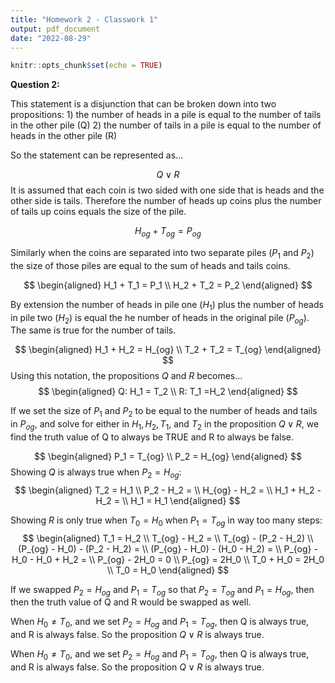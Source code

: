 ```yaml
---
title: "Homework 2 - Classwork 1"
output: pdf_document
date: "2022-08-29"
---
```


```r
knitr::opts_chunk$set(echo = TRUE)
```

**Question 2:**

This statement is a disjunction that can be broken down into two propositions:
  1) the number of heads in a pile is equal to the number of tails in the other 
     pile (Q)
  2) the number of tails in a pile is equal to the number of heads in the other 
     pile (R)

So the statement can be represented as...

$$
Q \vee R
$$
It is assumed that each coin is two sided with one side that is heads and the 
other side is tails. Therefore the number of heads up coins plus the number of 
tails up coins equals the size of the pile. 

$$
H_{og} + T_{og} = P_{og}
$$

Similarly when the coins are separated into two separate piles ($P_1$ and $P_2$) 
the size of those piles are equal to the sum of heads and tails coins. 

$$ 
\begin{aligned}
 H_1 + T_1 = P_1  \\
 H_2 + T_2 = P_2
\end{aligned}
$$

By extension the number of heads in pile one ($H_1$) plus the number of heads in
pile two ($H_2$) is equal the he number of heads in the original pile 
($P_{og}$). The same is true for the number of tails.

$$ 
\begin{aligned}
 H_1 + H_2 = H_{og}  \\
 T_2 + T_2 = T_{og}
\end{aligned}
$$
Using this notation, the propositions $Q$ and $R$ becomes...
$$
\begin{aligned}
 Q: H_1 = T_2 \\
 R: T_1 =H_2
\end{aligned}
$$

If we set the size of $P_1$ and $P_2$ to be equal to the number of heads and 
tails in $P_{og}$, and solve for either in $H_1, H_2, T_1,$ and $T_2$ in the 
proposition $Q \vee R$, we find the truth value of Q to always be TRUE and R to
always be false. 

$$
\begin{aligned}
 P_1 = T_{og} \\
 P_2 = H_{og}
\end{aligned}
$$
Showing $Q$ is always true when $P_2 = H_{og}$:
$$
\begin{aligned}
 T_2 = H_1 \\ 
 P_2 - H_2 = \\
 H_{og} - H_2 = \\
 H_1 + H_2 - H_2 = \\
 H_1 = H_1
\end{aligned}
$$

Showing $R$ is only true when $T_0 = H_0$ when $P_1 = T_{og}$ in way too many 
steps: 
$$
\begin{aligned}
 T_1 = H_2 \\ 
 T_{og} - H_2 = \\
 T_{og} - (P_2 - H_2) \\
 (P_{og} - H_0) - (P_2 - H_2) = \\
 (P_{og} - H_0) - (H_0 - H_2) = \\
 P_{og} - H_0 - H_0 + H_2 = \\
 P_{og} - 2H_0 = 0 \\
 P_{og} = 2H_0 \\
 T_0 + H_0 = 2H_0 \\
 T_0 = H_0
\end{aligned}
$$

If we swapped $P_2 = H_{og}$ and $P_1 = T_{og}$ so that $P_2 = T_{og}$ and 
$P_1 = H_{og}$, then then the truth value of Q and R would be swapped as well.  

When $H_0 \neq T_0$, and we set $P_2 = H_{og}$ and $P_1 = T_{og}$, then Q is 
always true, and R is always false. So the proposition $Q \vee R$ is always 
true. 

When $H_0 \neq T_0$, and we set $P_2 = H_{og}$ and $P_1 = T_{og}$, then Q is 
always true, and R is always false. So the proposition $Q \vee R$ is always 
true. 































































